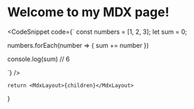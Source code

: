 
# Welcome to my MDX page!

<CodeSnippet code={`
const numbers = [1, 2, 3]; 
let sum = 0;

numbers.forEach(number => {
  sum += number
})

console.log(sum) // 6

`} />

    return <MdxLayout>{children}</MdxLayout>
}
